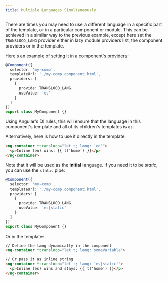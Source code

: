 ```yaml
---
title: Multiple Languages Simultaneously
---
```


There are times you may need to use a different language in a specific part of the template, or in a particular component or module. This can be achieved in a similar way to the previous example, except here set the `TRANSLOCO_LANG` provider either in lazy module providers list, the component providers or in the template.

Here's an example of setting it in a component's providers:

```ts {6,7} title="my-comp.component.ts"
@Component({
  selector: 'my-comp',
  templateUrl: './my-comp.component.html',
  providers: [
    {
      provide: TRANSLOCO_LANG,
      useValue: 'es'
    }
  ]
})
export class MyComponent {}
```

Using Angular's DI rules, this will ensure that the language in this component's template and all of its children's templates is `es`.

Alternatively, here is how to use it directly in the template:

```html {1} title="my-comp.component.html"
<ng-container *transloco="let t; lang: 'en'">
  <p>Inline (en) wins: {{ t('home') }}</p>
</ng-container>
```

Note that it will be used as the **initial** language. If you need it to be _static_, you can use the `static` pipe:

```ts {7} title="my-comp.component.ts"
@Component({
  selector: 'my-comp',
  templateUrl: './my-comp.component.html',
  providers: [
    {
      provide: TRANSLOCO_LANG,
      useValue: 'es|static'
    }
  ]
})
export class MyComponent {}
```

Or in the template:

```html title="my-comp.component.html"
// Define the lang dynamically in the component
<ng-container *transloco="let t; lang: someVariable">

// Or pass it as inline string
<ng-container *transloco="let t; lang: 'es|static'">
  <p>Inline (es) wins and stays: {{ t('home') }}</p>
</ng-container>
```
